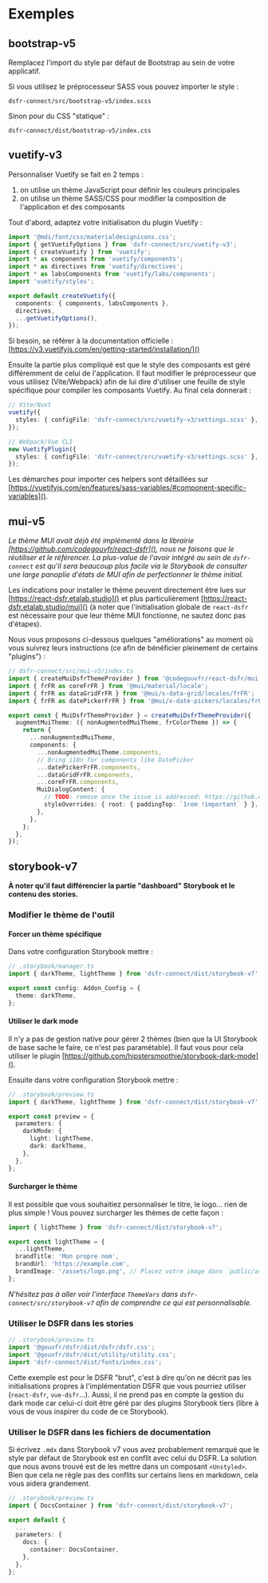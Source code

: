 
<Meta title="Exemples" />

# Exemples

## bootstrap-v5

Remplacez l'import du style par défaut de Bootstrap au sein de votre applicatif.

Si vous utilisez le préprocesseur SASS vous pouvez importer le style :

```
dsfr-connect/src/bootstrap-v5/index.scss
```

Sinon pour du CSS "statique" :

```
dsfr-connect/dist/bootstrap-v5/index.css
```

## vuetify-v3

Personnaliser Vuetify se fait en 2 temps :

1. on utilise un thème JavaScript pour définir les couleurs principales
2. on utilise un thème SASS/CSS pour modifier la composition de l'application et des composants

Tout d'abord, adaptez votre initialisation du plugin Vuetify :

```ts
import '@mdi/font/css/materialdesignicons.css';
import { getVuetifyOptions } from 'dsfr-connect/src/vuetify-v3';
import { createVuetify } from 'vuetify';
import * as components from 'vuetify/components';
import * as directives from 'vuetify/directives';
import * as labsComponents from 'vuetify/labs/components';
import 'vuetify/styles';

export default createVuetify({
  components: { components, labsComponents },
  directives,
  ...getVuetifyOptions(),
});
```

Si besoin, se référer à la documentation officielle : [https://v3.vuetifyjs.com/en/getting-started/installation/]()

Ensuite la partie plus compliqué est que le style des composants est géré différemment de celui de l'application. Il faut modifier le préprocesseur que vous utilisez (Vite/Webpack) afin de lui dire d'utiliser une feuille de style spécifique pour compiler les composants Vuetify. Au final cela donnerait :

```ts
// Vite/Nuxt
vuetify({
  styles: { configFile: 'dsfr-connect/src/vuetify-v3/settings.scss' },
});

// Webpack/Vue CLI
new VuetifyPlugin({
  styles: { configFile: 'dsfr-connect/src/vuetify-v3/settings.scss' },
});
```

Les démarches pour importer ces helpers sont détaillées sur [https://vuetifyjs.com/en/features/sass-variables/#component-specific-variables]().

## mui-v5

_Le thème MUI avait déjà été implémenté dans la librairie [https://github.com/codegouvfr/react-dsfr](), nous ne faisons que le réutiliser et le référencer. La plus-value de l'avoir intégré au sein de `dsfr-connect` est qu'il sera beaucoup plus facile via le Storybook de consulter une large panoplie d'états de MUI afin de perfectionner le thème initial._

Les indications pour installer le thème peuvent directement être lues sur [https://react-dsfr.etalab.studio]() et plus particulièrement [https://react-dsfr.etalab.studio/mui]() (à noter que l'initialisation globale de `react-dsfr` est nécessaire pour que leur thème MUI fonctionne, ne sautez donc pas d'étapes).

Nous vous proposons ci-dessous quelques "améliorations" au moment où vous suivrez leurs instructions (ce afin de bénéficier pleinement de certains "plugins") :

```ts
// dsfr-connect/src/mui-v5/index.ts
import { createMuiDsfrThemeProvider } from '@codegouvfr/react-dsfr/mui';
import { frFR as coreFrFR } from '@mui/material/locale';
import { frFR as dataGridFrFR } from '@mui/x-data-grid/locales/frFR';
import { frFR as datePickerFrFR } from '@mui/x-date-pickers/locales/frFR';

export const { MuiDsfrThemeProvider } = createMuiDsfrThemeProvider({
  augmentMuiTheme: ({ nonAugmentedMuiTheme, frColorTheme }) => {
    return {
      ...nonAugmentedMuiTheme,
      components: {
        ...nonAugmentedMuiTheme.components,
        // Bring i18n for components like DatePicker
        ...datePickerFrFR.components,
        ...dataGridFrFR.components,
        ...coreFrFR.components,
        MuiDialogContent: {
          // TODO: remove once the issue is addressed: https://github.com/mui/material-ui/issues/31185
          styleOverrides: { root: { paddingTop: `1rem !important` } },
        },
      },
    };
  },
});
```

## storybook-v7

**À noter qu'il faut différencier la partie "dashboard" Storybook et le contenu des stories.**

### Modifier le thème de l'outil

#### Forcer un thème spécifique

Dans votre configuration Storybook mettre :

```ts
// .storybook/manager.ts
import { darkTheme, lightTheme } from 'dsfr-connect/dist/storybook-v7';

export const config: Addon_Config = {
  theme: darkTheme,
};
```

#### Utiliser le dark mode

Il n'y a pas de gestion native pour gérer 2 thèmes (bien que la UI Storybook de base sache le faire, ce n'est pas paramétable). Il faut vous pour cela utiliser le plugin [https://github.com/hipstersmoothie/storybook-dark-mode]().

Ensuite dans votre configuration Storybook mettre :

```ts
// .storybook/preview.ts
import { darkTheme, lightTheme } from 'dsfr-connect/dist/storybook-v7';

export const preview = {
  parameters: {
    darkMode: {
      light: lightTheme,
      dark: darkTheme,
    },
  },
};
```

#### Surcharger le thème

Il est possible que vous souhaitiez personnaliser le titre, le logo... rien de plus simple ! Vous pouvez surcharger les thèmes de cette façon :

```ts
import { lightTheme } from 'dsfr-connect/dist/storybook-v7';

export const lightTheme = {
  ...lightTheme,
  brandTitle: 'Mon propre nom',
  brandUrl: 'https://example.com',
  brandImage: '/assets/logo.png', // Placez votre image dans `public/assets/logo.png` et utilisez dans votre configuration du `main.ts` : `staticDirs: ['../public'],`
};
```

_N'hésitez pas à aller voir l'interface `ThemeVars` dans `dsfr-connect/src/storybook-v7` afin de comprendre ce qui est personnalisable._

### Utiliser le DSFR dans les stories

```ts
// .storybook/preview.ts
import '@gouvfr/dsfr/dist/dsfr/dsfr.css';
import '@gouvfr/dsfr/dist/utility/utility.css';
import 'dsfr-connect/dist/fonts/index.css';
```

Cette exemple est pour le DSFR "brut", c'est à dire qu'on ne décrit pas les initialisations propres à l'implémentation DSFR que vous pourriez utiliser (`react-dsfr`, `vue-dsfr`...). Aussi, il ne prend pas en compte la gestion du dark mode car celui-ci doit être géré par des plugins Storybook tiers (libre à vous de vous inspirer du code de ce Storybook).

### Utiliser le DSFR dans les fichiers de documentation

Si écrivez `.mdx` dans Storybook v7 vous avez probablement remarqué que le style par défaut de Storybook est en conflit avec celui du DSFR. La solution que nous avons trouvé est de les mettre dans un composant `<Unstyled>`. Bien que cela ne règle pas des conflits sur certains liens en markdown, cela vous aidera grandement.

```ts
// .storybook/preview.ts
import { DocsContainer } from 'dsfr-connect/dist/storybook-v7';

export default {
  ...
  parameters: {
    docs: {
      container: DocsContainer,
    },
  },
};
```
